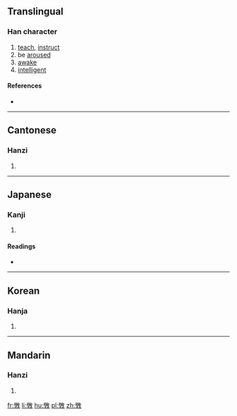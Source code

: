 {{also|斅}}
==Translingual==

===Han character===
{{Han char|rn=66|rad=攴|as=16|sn=20|four=|canj=竹木人大 (HDOK)|ids=⿰[[學]][[攵]]}}

# [[teach]], [[instruct]]
# be [[arouse]]d
# [[awake]]
# [[intelligent]]

====References====
* {{Han ref|kx=0476.271|hdz=80022.190|uh=6586|ud=25990}}

----

==Cantonese==

===Hanzi===
{{yue-hanzi|jyut=[[haau6]]|y=haau6|sim=敩}}

# {{defn|lang=yue|sort=攴16}}

----

==Japanese==

===Kanji===
{{ja-kanji|grade=|rs=攴16}}

# {{defn|lang=ja|sort=攴16}}

====Readings====
* {{ja-readings|on=[[こう]] (kō), [[ぎょう]] (gyō), [[かく]] (kaku), [[がく]] (gaku)|kun=[[おしえる]] (oshieru)}}

----

==Korean==

===Hanja===
{{ko-hanja|hangeul=효|eumhun=|rv=hyo|mr=hyo|y=hyo}}

# {{defn|lang=ko|sort=攴16}}

----

==Mandarin==

===Hanzi===
{{cmn-hanzi|sim=敩|pin=[[xiào]] ([[xiao4]])|wg=hsiao<sup>4</sup>}}

# {{defn|lang=cmn|sort=攴16}}

[[fr:斆]]
[[li:斆]]
[[hu:斆]]
[[pl:斆]]
[[zh:斆]]